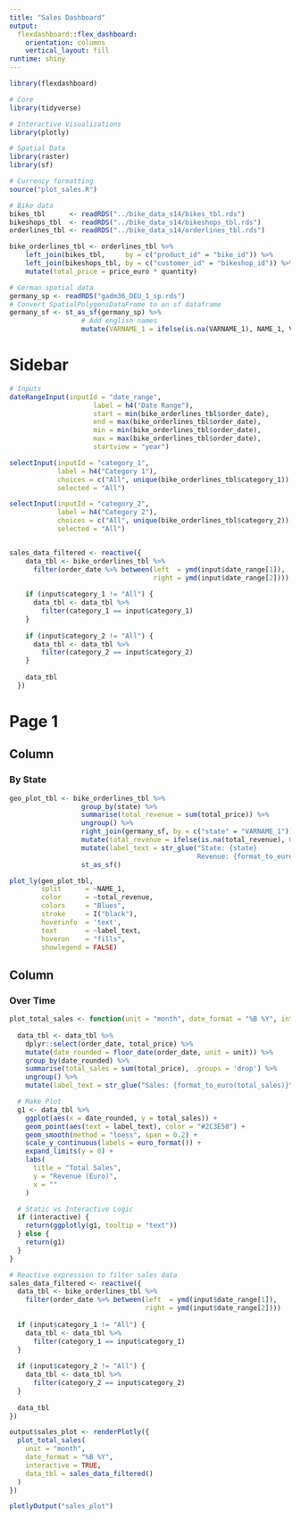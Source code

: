 ```yaml
---
title: "Sales Dashboard"
output: 
  flexdashboard::flex_dashboard:
    orientation: columns
    vertical_layout: fill
runtime: shiny
---
```


```r
library(flexdashboard)

# Core
library(tidyverse)

# Interactive Visualizations
library(plotly)

# Spatial Data
library(raster)
library(sf)

# Currency formatting
source("plot_sales.R")
```

```r
# Bike data
bikes_tbl      <- readRDS("../bike_data_s14/bikes_tbl.rds")
bikeshops_tbl  <- readRDS("../bike_data_s14/bikeshops_tbl.rds")
orderlines_tbl <- readRDS("../bike_data_s14/orderlines_tbl.rds")

bike_orderlines_tbl <- orderlines_tbl %>%
    left_join(bikes_tbl,     by = c("product_id" = "bike_id")) %>%
    left_join(bikeshops_tbl, by = c("customer_id" = "bikeshop_id")) %>%
    mutate(total_price = price_euro * quantity)

# German spatial data
germany_sp <- readRDS("gadm36_DEU_1_sp.rds")
# Convert SpatialPolygonsDataFrame to an sf dataframe
germany_sf <- st_as_sf(germany_sp) %>% 
                  # Add english names
                  mutate(VARNAME_1 = ifelse(is.na(VARNAME_1), NAME_1, VARNAME_1)) 
```





Sidebar {.sidebar}
=======================================================================

```r
# Inputs
dateRangeInput(inputId = "date_range", 
                     label = h4("Date Range"), 
                     start = min(bike_orderlines_tbl$order_date),
                     end = max(bike_orderlines_tbl$order_date), 
                     min = min(bike_orderlines_tbl$order_date), 
                     max = max(bike_orderlines_tbl$order_date), 
                     startview = "year")

selectInput(inputId = "category_1",
            label = h4("Category 1"),
            choices = c("All", unique(bike_orderlines_tbl$category_1)),
            selected = "All")

selectInput(inputId = "category_2",
            label = h4("Category 2"),
            choices = c("All", unique(bike_orderlines_tbl$category_2)),
            selected = "All")


sales_data_filtered <- reactive({
    data_tbl <- bike_orderlines_tbl %>%
      filter(order_date %>% between(left  = ymd(input$date_range[1]), 
                                    right = ymd(input$date_range[2])))
    
    if (input$category_1 != "All") {
      data_tbl <- data_tbl %>%
        filter(category_1 == input$category_1)
    }
    
    if (input$category_2 != "All") {
      data_tbl <- data_tbl %>%
        filter(category_2 == input$category_2)
    }
    
    data_tbl
  })
```


Page 1
=======================================================================


Column {data-height=650 .tabset}
-----------------------------------------------------------------------

### By State

```r
geo_plot_tbl <- bike_orderlines_tbl %>% 
                  group_by(state) %>%
                  summarise(total_revenue = sum(total_price)) %>%
                  ungroup() %>%
                  right_join(germany_sf, by = c("state" = "VARNAME_1")) %>% 
                  mutate(total_revenue = ifelse(is.na(total_revenue), 0, total_revenue)) %>% 
                  mutate(label_text = str_glue("State: {state}
                                               Revenue: {format_to_euro(total_revenue)}")) %>% 
                  st_as_sf()

plot_ly(geo_plot_tbl, 
        split      = ~NAME_1, 
        color      = ~total_revenue,
        colors     = "Blues",
        stroke     = I("black"),
        hoverinfo  = 'text', 
        text       = ~label_text, 
        hoveron    = "fills", 
        showlegend = FALSE) 

```


Column {data-height=350 .tabset .tabset-fade}
-----------------------------------------------------------------------

### Over Time

```r

plot_total_sales <- function(unit = "month", date_format = "%B %Y", interactive = TRUE, data_tbl) {
  
  data_tbl <- data_tbl %>%
    dplyr::select(order_date, total_price) %>%
    mutate(date_rounded = floor_date(order_date, unit = unit)) %>%
    group_by(date_rounded) %>%
    summarise(total_sales = sum(total_price), .groups = 'drop') %>%
    ungroup() %>%
    mutate(label_text = str_glue("Sales: {format_to_euro(total_sales)}\nDate: {date_rounded %>% format(date_format)}"))

  # Make Plot
  g1 <- data_tbl %>%
    ggplot(aes(x = date_rounded, y = total_sales)) +
    geom_point(aes(text = label_text), color = "#2C3E50") +
    geom_smooth(method = "loess", span = 0.2) +
    scale_y_continuous(labels = euro_format()) +
    expand_limits(y = 0) +
    labs(
      title = "Total Sales",
      y = "Revenue (Euro)",
      x = ""
    )

  # Static vs Interactive Logic
  if (interactive) {
    return(ggplotly(g1, tooltip = "text"))
  } else {
    return(g1)
  }
}

# Reactive expression to filter sales data
sales_data_filtered <- reactive({
  data_tbl <- bike_orderlines_tbl %>%
    filter(order_date %>% between(left  = ymd(input$date_range[1]), 
                                  right = ymd(input$date_range[2])))
  
  if (input$category_1 != "All") {
    data_tbl <- data_tbl %>%
      filter(category_1 == input$category_1)
  }
  
  if (input$category_2 != "All") {
    data_tbl <- data_tbl %>%
      filter(category_2 == input$category_2)
  }
  
  data_tbl
})

output$sales_plot <- renderPlotly({
  plot_total_sales(
    unit = "month",
    date_format = "%B %Y",
    interactive = TRUE,
    data_tbl = sales_data_filtered()
  )
})

plotlyOutput("sales_plot")

```

